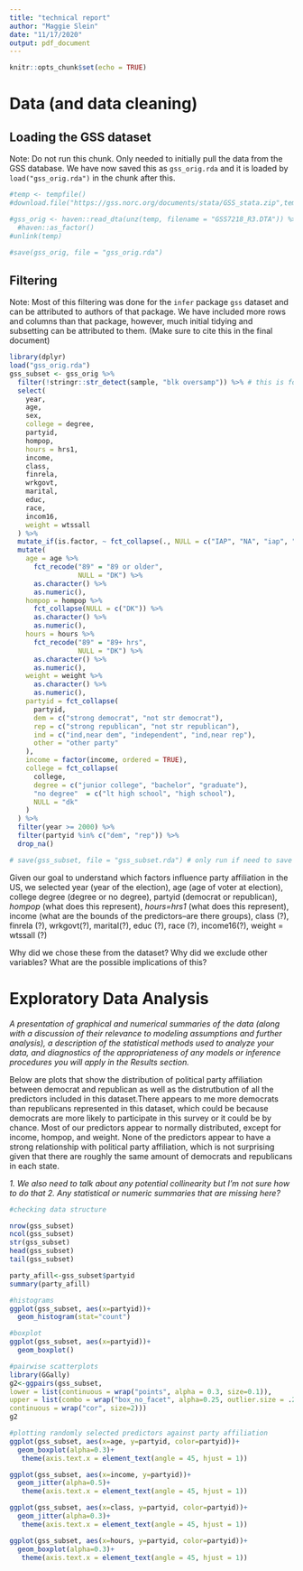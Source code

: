 ```yaml
---
title: "technical report"
author: "Maggie Slein"
date: "11/17/2020"
output: pdf_document
---
```


```r
knitr::opts_chunk$set(echo = TRUE)
```

# Data (and data cleaning)

## Loading the GSS dataset

Note: Do not run this chunk. Only needed to initially pull the data from the GSS database. We have now saved this as `gss_orig.rda` and it is loaded by `load("gss_orig.rda")` in the chunk after this.
```r
#temp <- tempfile()
#download.file("https://gss.norc.org/documents/stata/GSS_stata.zip",temp)

#gss_orig <- haven::read_dta(unz(temp, filename = "GSS7218_R3.DTA")) %>%
  #haven::as_factor()
#unlink(temp)

#save(gss_orig, file = "gss_orig.rda")
```

## Filtering

Note: Most of this filtering was done for the `infer` package `gss` dataset and can be attributed to authors of that package. We have included more rows and columns than that package, however, much initial tidying and subsetting can be attributed to them. (Make sure to cite this in the final document)
```r
library(dplyr)
load("gss_orig.rda")
gss_subset <- gss_orig %>%
  filter(!stringr::str_detect(sample, "blk oversamp")) %>% # this is for weighting
  select(
    year,
    age,
    sex,
    college = degree,
    partyid,
    hompop,
    hours = hrs1,
    income,
    class,
    finrela,
    wrkgovt,
    marital,
    educ,
    race,
    incom16,
    weight = wtssall
  ) %>%
  mutate_if(is.factor, ~ fct_collapse(., NULL = c("IAP", "NA", "iap", "na"))) %>%
  mutate(
    age = age %>%
      fct_recode("89" = "89 or older",
                 NULL = "DK") %>%
      as.character() %>%
      as.numeric(),
    hompop = hompop %>%
      fct_collapse(NULL = c("DK")) %>%
      as.character() %>%
      as.numeric(),
    hours = hours %>%
      fct_recode("89" = "89+ hrs",
                 NULL = "DK") %>%
      as.character() %>%
      as.numeric(),
    weight = weight %>%
      as.character() %>%
      as.numeric(),
    partyid = fct_collapse(
      partyid,
      dem = c("strong democrat", "not str democrat"),
      rep = c("strong republican", "not str republican"),
      ind = c("ind,near dem", "independent", "ind,near rep"),
      other = "other party"
    ),
    income = factor(income, ordered = TRUE),
    college = fct_collapse(
      college,
      degree = c("junior college", "bachelor", "graduate"),
      "no degree"  = c("lt high school", "high school"),
      NULL = "dk"
    )
  ) %>%
  filter(year >= 2000) %>%
  filter(partyid %in% c("dem", "rep")) %>%
  drop_na()

# save(gss_subset, file = "gss_subset.rda") # only run if need to save over the subset data. (Adding a column, or something)
```

Given our goal to understand which factors influence party affiliation in the US, we selected year (year of the election), age (age of voter at election), college degree (degree or no degree), partyid (democrat or republican), *hompop* (what does this represent), *hours=hrs1* (what does this represent), income (what are the bounds of the predictors--are there groups), class (?), finrela (?), wrkgovt(?), marital(?), educ (?), race (?), income16(?), weight = wtssall (?)


Why did we chose these from the dataset? Why did we exclude other variables? What are the possible implications of this?





# Exploratory Data Analysis

*A presentation of graphical and numerical summaries of the data (along with a discussion of their relevance to modeling assumptions and further analysis), a description of the statistical methods used to analyze your data, and diagnostics of the appropriateness of any models or inference procedures you will apply in the Results section.*

Below are plots that show the distribution of political party affiliation between democrat and republican as well as the distrutbution of all the predictors included in this dataset.There appears to me more democrats than republicans represented in this dataset, which could be because democrats are more likely to participate in this survey or it could be by chance. Most of our predictors appear to normally distributed, except for income, hompop, and weight. None of the predictors appear to have a strong relationship with political party affiliation, which is not surprising given that there are roughly the same amount of democrats and republicans in each state. 

*1. We also need to talk about any potential collinearity but I'm not sure how to do that*
*2. Any statistical or numeric summaries that are missing here?*



```r
#checking data structure 

nrow(gss_subset) 
ncol(gss_subset) 
str(gss_subset)
head(gss_subset)
tail(gss_subset)

party_afill<-gss_subset$partyid
summary(party_afill)

```

```r
#histograms 
ggplot(gss_subset, aes(x=partyid))+
  geom_histogram(stat="count")

#boxplot
ggplot(gss_subset, aes(x=partyid))+
  geom_boxplot()

#pairwise scatterplots
library(GGally)
g2<-ggpairs(gss_subset,
lower = list(continuous = wrap("points", alpha = 0.3, size=0.1)),
upper = list(combo = wrap("box_no_facet", alpha=0.25, outlier.size = .25),
continuous = wrap("cor", size=2)))
g2

#plotting randomly selected predictors against party affiliation 
ggplot(gss_subset, aes(x=age, y=partyid, color=partyid))+
  geom_boxplot(alpha=0.3)+
   theme(axis.text.x = element_text(angle = 45, hjust = 1))

ggplot(gss_subset, aes(x=income, y=partyid))+
  geom_jitter(alpha=0.5)+
   theme(axis.text.x = element_text(angle = 45, hjust = 1))

ggplot(gss_subset, aes(x=class, y=partyid, color=partyid))+
  geom_jitter(alpha=0.3)+
   theme(axis.text.x = element_text(angle = 45, hjust = 1))

ggplot(gss_subset, aes(x=hours, y=partyid, color=partyid))+
  geom_boxplot(alpha=0.3)+
   theme(axis.text.x = element_text(angle = 45, hjust = 1))
```

